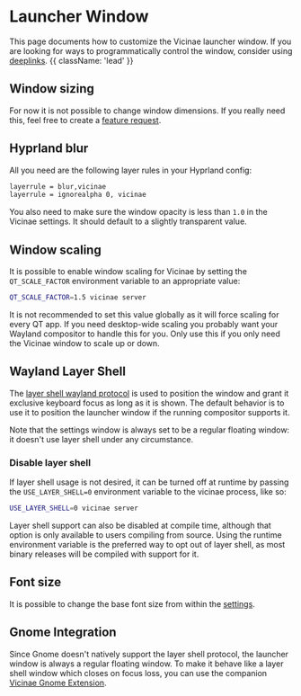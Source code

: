 
# Launcher Window

This page documents how to customize the Vicinae launcher window. If you are looking for ways to programmatically control the window, consider using [deeplinks](/deeplinks#window-controls). {{ className: 'lead' }}


## Window sizing

For now it is not possible to change window dimensions. If you really need this, feel free to create a <a href={FEATURE_REQUEST_URL}>feature request</a>.

## Hyprland blur

All you need are the following layer rules in your Hyprland config:

```bash
layerrule = blur,vicinae
layerrule = ignorealpha 0, vicinae
```

You also need to make sure the window opacity is less than `1.0` in the Vicinae settings. It should default to a slightly transparent value.

## Window scaling

It is possible to enable window scaling for Vicinae by setting the `QT_SCALE_FACTOR` environment variable to an appropriate value:

```bash
QT_SCALE_FACTOR=1.5 vicinae server
```

<Note>
It is not recommended to set this value globally as it will force scaling for every QT app. If you need desktop-wide scaling you probably want your Wayland compositor to handle this for you. Only use this if you only need the Vicinae window to scale up or down.
</Note>

## Wayland Layer Shell

The [layer shell wayland protocol](https://gitlab.freedesktop.org/wlroots/wlr-protocols/-/blob/master/unstable/wlr-layer-shell-unstable-v1.xml) is used to position the window and grant it exclusive keyboard focus as long as it is shown. The default behavior is to use it to position the launcher window if the running compositor supports it.

<Note>
Note that the settings window is always set to be a regular floating window: it doesn't use layer shell under any circumstance.
</Note>

### Disable layer shell 

If layer shell usage is not desired, it can be turned off at runtime by passing the `USE_LAYER_SHELL=0` environment variable to the vicinae process, like so:

```bash
USE_LAYER_SHELL=0 vicinae server
```

<Note>
Layer shell support can also be disabled at compile time, although that option is only available to users compiling from source. Using the runtime environment variable is the preferred way
to opt out of layer shell, as most binary releases will be compiled with support for it.
</Note>


## Font size

It is possible to change the base font size from within the <a href={VICINAE_GENERAL_SETTINGS_URL}>settings</a>.

## Gnome Integration

Since Gnome doesn't natively support the layer shell protocol, the launcher window is always a regular floating window. To make it behave like a layer shell window which closes on focus loss, you can use the companion [Vicinae Gnome Extension](https://github.com/dagimg-dot/vicinae-gnome-extension).
